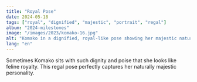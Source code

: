 ```yaml
---
title: "Royal Pose"
date: 2024-05-18
tags: ["royal", "dignified", "majestic", "portrait", "regal"]
album: "2024-milestones"
image: "/images/2023/komako-16.jpg"
alt: "Komako in a dignified, royal-like pose showing her majestic nature"
lang: "en"
---
```


Sometimes Komako sits with such dignity and poise that she looks like feline royalty. This regal pose perfectly captures her naturally majestic personality.